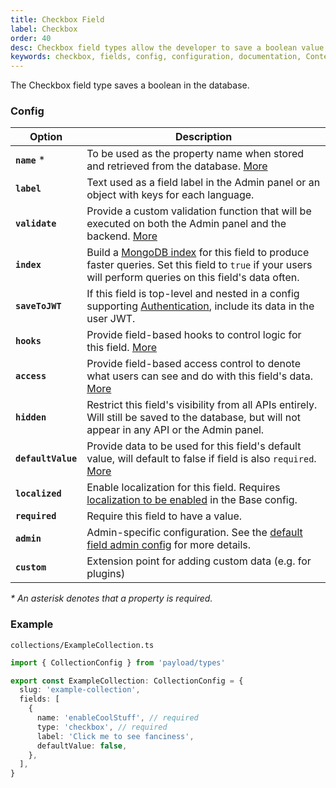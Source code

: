 ```yaml
---
title: Checkbox Field
label: Checkbox
order: 40
desc: Checkbox field types allow the developer to save a boolean value in the database. Learn how to use Checkbox fields, see examples and options.
keywords: checkbox, fields, config, configuration, documentation, Content Management System, cms, headless, javascript, node, react, express
---
```


<Banner>The Checkbox field type saves a boolean in the database.</Banner>

<LightDarkImage
  srcLight="https://payloadcms.com/images/docs/fields/checkbox.png"
  srcDark="https://payloadcms.com/images/docs/fields/checkbox-dark.png"
  alt="Checkbox field with text field in Payload admin panel"
  caption="Admin panel screenshot of Checkbox field with Text field below"
/>

### Config

| Option             | Description                                                                                                                                                                                         |
| ------------------ | --------------------------------------------------------------------------------------------------------------------------------------------------------------------------------------------------- |
| **`name`** \*      | To be used as the property name when stored and retrieved from the database. [More](/docs/fields/overview#field-names)                                                                              |
| **`label`**        | Text used as a field label in the Admin panel or an object with keys for each language.                                                                                                             |
| **`validate`**     | Provide a custom validation function that will be executed on both the Admin panel and the backend. [More](/docs/fields/overview#validation)                                                        |
| **`index`**        | Build a [MongoDB index](https://docs.mongodb.com/manual/indexes/) for this field to produce faster queries. Set this field to `true` if your users will perform queries on this field's data often. |
| **`saveToJWT`**    | If this field is top-level and nested in a config supporting [Authentication](/docs/authentication/config), include its data in the user JWT.                                                       |
| **`hooks`**        | Provide field-based hooks to control logic for this field. [More](/docs/fields/overview#field-level-hooks)                                                                                          |
| **`access`**       | Provide field-based access control to denote what users can see and do with this field's data. [More](/docs/fields/overview#field-level-access-control)                                             |
| **`hidden`**       | Restrict this field's visibility from all APIs entirely. Will still be saved to the database, but will not appear in any API or the Admin panel.                                                    |
| **`defaultValue`** | Provide data to be used for this field's default value, will default to false if field is also `required`. [More](/docs/fields/overview#default-values)                                             |
| **`localized`**    | Enable localization for this field. Requires [localization to be enabled](/docs/configuration/localization) in the Base config.                                                                     |
| **`required`**     | Require this field to have a value.                                                                                                                                                                 |
| **`admin`**        | Admin-specific configuration. See the [default field admin config](/docs/fields/overview#admin-config) for more details.                                                                            |
| **`custom`**       | Extension point for adding custom data (e.g. for plugins)                                                                                                                                           |

_\* An asterisk denotes that a property is required._

### Example

`collections/ExampleCollection.ts`

```ts
import { CollectionConfig } from 'payload/types'

export const ExampleCollection: CollectionConfig = {
  slug: 'example-collection',
  fields: [
    {
      name: 'enableCoolStuff', // required
      type: 'checkbox', // required
      label: 'Click me to see fanciness',
      defaultValue: false,
    },
  ],
}
```
